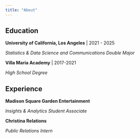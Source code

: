 ```yaml
---
title: "About"
---
```


## Education 

**University of California, Los Angeles** | 2021 - 2025 

*Statistics & Data Science and Communications Double Major* 

**Villa Maria Academy** | 2017-2021

*High School Degree* 

## Experience 

**Madison Square Garden Entertainment**

*Insights & Analytics Student Associate* 

**Christina Relations** 

*Public Relations Intern* 